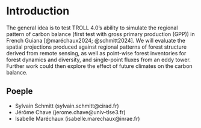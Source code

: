 # Introduction {.unnumbered}

The general idea is to test TROLL 4.0's ability to simulate the regional pattern of carbon balance (first test with gross primary production (GPP)) in French Guiana [@maréchaux2024; @schmitt2024]. We will evaluate the spatial projections produced against regional patterns of forest structure derived from remote sensing, as well as point-wise forest inventories for forest dynamics and diversity, and single-point fluxes from an eddy tower. Further work could then explore the effect of future climates on the carbon balance.

## Poeple

-   Sylvain Schmitt (sylvain.schmitt\@cirad.fr)
-   Jérôme Chave (jerome.chave\@univ-tlse3.fr)
-   Isabelle Maréchaux (isabelle.marechaux\@inrae.fr)
